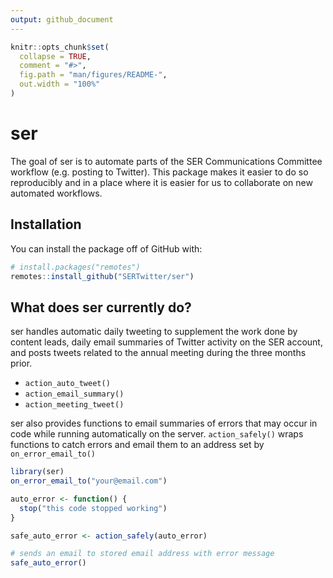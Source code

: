 ```yaml
---
output: github_document
---
```


<!-- README.md is generated from README.Rmd. Please edit that file -->

```r
knitr::opts_chunk$set(
  collapse = TRUE,
  comment = "#>",
  fig.path = "man/figures/README-",
  out.width = "100%"
)
```
# ser

The goal of ser is to automate parts of the SER Communications Committee workflow (e.g. posting to Twitter). This package makes it easier to do so reproducibly and in a place where it is easier for us to collaborate on new automated workflows.

## Installation

You can install the package off of GitHub with:

``` r
# install.packages("remotes")
remotes::install_github("SERTwitter/ser")
```

## What does ser currently do?

ser handles automatic daily tweeting to supplement the work done by content leads, daily email summaries of Twitter activity on the SER account, and posts tweets related to the annual meeting during the three months prior.

* `action_auto_tweet()`
* `action_email_summary()`
* `action_meeting_tweet()`

ser also provides functions to email summaries of errors that may occur in code while running automatically on the server. `action_safely()` wraps functions to catch errors and email them to an address set by `on_error_email_to()`

```r
library(ser)
on_error_email_to("your@email.com")

auto_error <- function() {
  stop("this code stopped working")
}

safe_auto_error <- action_safely(auto_error)

# sends an email to stored email address with error message
safe_auto_error()
```

